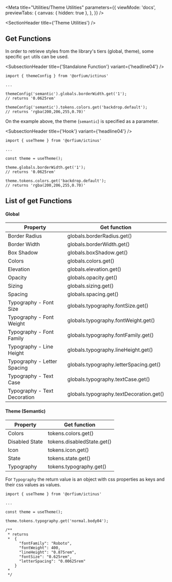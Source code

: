 
<Meta
  title="Utilities/Theme Utilities"
  parameters={{
    viewMode: 'docs',
    previewTabs: {
      canvas: { hidden: true },
    },
  }}
/>

<SectionHeader title={'Theme Utilities'} />

## Get Functions

In order to retrieve styles from the library's tiers (global, theme), some specific `get` utils can be used.

<SubsectionHeader title={'Standalone Function'} variant={'headline04'} />

```
import { themeConfig } from '@orfium/ictinus'

...

themeConfig('semantic').globals.borderWidth.get('1');
// returns '0.0625rem'

themeConfig('semantic').tokens.colors.get('backdrop.default');
// returns 'rgba(200,206,255,0.70)'

```

On the example above, the theme (`semantic`) is specified as a parameter.

<SubsectionHeader title={'Hook'} variant={'headline04'} />

```
import { useTheme } from '@orfium/ictinus'

...

const theme = useTheme();

theme.globals.borderWidth.get('1');
// returns '0.0625rem'

theme.tokens.colors.get('backdrop.default');
// returns 'rgba(200,206,255,0.70)'

```

## List of get Functions

#### Global

| Property                     | Get function                            |
| ---------------------------- | --------------------------------------- |
| Border Radius                | globals.borderRadius.get()              |
| Border Width                 | globals.borderWidth.get()               |
| Box Shadow                   | globals.boxShadow.get()                 |
| Colors                       | globals.colors.get()                    |
| Elevation                    | globals.elevation.get()                 |
| Opacity                      | globals.opacity.get()                   |
| Sizing                       | globals.sizing.get()                    |
| Spacing                      | globals.spacing.get()                   |
| Typography - Font Size       | globals.typography.fontSize.get()       |
| Typography - Font Weight     | globals.typography.fontWeight.get()     |
| Typography - Font Family     | globals.typography.fontFamily.get()     |
| Typography - Line Height     | globals.typography.lineHeight.get()     |
| Typography - Letter Spacing  | globals.typography.letterSpacing.get()  |
| Typography - Text Case       | globals.typography.textCase.get()       |
| Typography - Text Decoration | globals.typography.textDecoration.get() |

#### Theme (Semantic)

| Property       | Get function               |
| -------------- | -------------------------- |
| Colors         | tokens.colors.get()        |
| Disabled State | tokens.disabledState.get() |
| Icon           | tokens.icon.get()          |
| State          | tokens.state.get()         |
| Typography     | tokens.typography.get()    |

For `Typography` the return value is an object with css properties as keys and their css values as values.

```
import { useTheme } from '@orfium/ictinus'

...

const theme = useTheme();

theme.tokens.typography.get('normal.body04');

/**
 * returns
 *  {
      "fontFamily": "Roboto",
      "fontWeight": 400,
      "lineHeight": "0.875rem",
      "fontSize": "0.625rem",
      "letterSpacing": "0.00625rem"
    }
 *
 */

```
